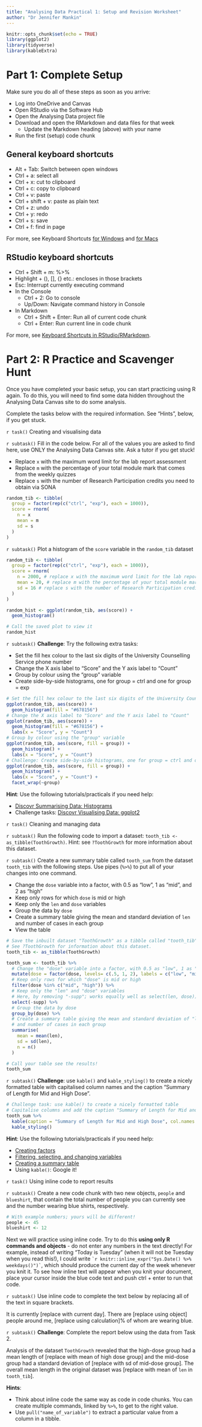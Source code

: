 ```yaml
---
title: "Analysing Data Practical 1: Setup and Revision Worksheet"
author: "Dr Jennifer Mankin"
---
```


```r
knitr::opts_chunk$set(echo = TRUE)
library(ggplot2)
library(tidyverse)
library(kableExtra)
```

# Part 1: Complete Setup

Make sure you do all of these steps as soon as you arrive:

* Log into OneDrive and Canvas
* Open RStudio via the Software Hub
* Open the Analysing Data project file
* Download and open the RMarkdown and data files for that week
  + Update the Markdown heading (above) with your name
* Run the first (setup) code chunk

## General keyboard shortcuts

* Alt + Tab: Switch between open windows
* Ctrl + a: select all
* Ctrl + x: cut to clipboard
+ Ctrl + c: copy to clipboard
+ Ctrl + v: paste
+ Ctrl + shift + v: paste as plain text
+ Ctrl + z: undo
+ Ctrl + y: redo
+ Ctrl + s: save
+ Ctrl + f: find in page

For more, see Keyboard Shortcuts [for Windows](https://support.microsoft.com/en-gb/help/12445/windows-keyboard-shortcuts) and [for Macs](https://support.apple.com/en-us/HT201236) 

## RStudio keyboard shortcuts

+ Ctrl + Shift + m: %>% 
+ Highlight + (), [], {} etc.: encloses in those brackets
+ Esc: Interrupt currently executing command
+ In the Console
  - Ctrl + 2: Go to console
  - Up/Down: Navigate command history in Console
+ In Markdown
  - Ctrl + Shift + Enter: Run all of current code chunk
  - Ctrl + Enter: Run current line in code chunk

For more, see [Keyboard Shortcuts in RStudio/RMarkdown](https://support.rstudio.com/hc/en-us/articles/200711853-Keyboard-Shortcuts).

# Part 2: R Practice and Scavenger Hunt

Once you have completed your basic setup, you can start practicing using R again. To do this, you will need to find some data hidden throughout the Analysing Data Canvas site to do some analysis.

Complete the tasks below with the required information. See "Hints", below, if you get stuck.

`r task()` Creating and visualising data

`r subtask()` Fill in the code below. For all of the values you are asked to find here, use ONLY the Analysing Data Canvas site. Ask a tutor if you get stuck!
 
 * Replace `x` with the maximum word limit for the lab report assessment
 * Replace `m` with the percentage of your total module mark that comes from the weekly quizzes
 * Replace `s` with the number of Research Participation credits you need to obtain via SONA
 
```r
random_tib <- tibble(
  group = factor(rep(c("ctrl", "exp"), each = 1000)),
  score = rnorm(
    n = x
    mean = m
    sd = s
  )
)
```

`r subtask()` Plot a histogram of the `score` variable in the `random_tib` dataset

```r
random_tib <- tibble(
  group = factor(rep(c("ctrl", "exp"), each = 1000)),
  score = rnorm(
    n = 2000, # replace x with the maximum word limit for the lab report assessment
    mean = 20, # replace m with the percentage of your total module mark that comes from the weekly quizzes
    sd = 16 # replace s with the number of Research Participation credits you need to obtain via SONA
  )
)

random_hist <- ggplot(random_tib, aes(score)) +
  geom_histogram()

# Call the saved plot to view it
random_hist
```

`r subtask()` **Challenge**: Try the following extra tasks:

* Set the fill hex colour to the last six digits of the University Counselling Service phone number
* Change the X axis label to "Score" and the Y axis label to "Count"
* Group by colour using the "group" variable
* Create side-by-side histograms, one for group = ctrl and one for group = exp

```r
# Set the fill hex colour to the last six digits of the University Counselling Service phone number
ggplot(random_tib, aes(score)) +
  geom_histogram(fill = "#678156")
# Change the X axis label to "Score" and the Y axis label to "Count"
ggplot(random_tib, aes(score)) +
  geom_histogram(fill = "#678156") +
  labs(x = "Score", y = "Count")
# Group by colour using the "group" variable
ggplot(random_tib, aes(score, fill = group)) +
  geom_histogram() +
  labs(x = "Score", y = "Count")
# Challenge: Create side-by-side histograms, one for group = ctrl and one for group = exp
ggplot(random_tib, aes(score, fill = group)) +
  geom_histogram() +
  labs(x = "Score", y = "Count") +
  facet_wrap(~group)
```

**Hint**: Use the following tutorials/practicals if you need help:

* [Discovr Summarising Data: Histograms](http://milton-the-cat.rocks/learnr/r/discovr_02/#section-histograms)
* Challenge tasks: [Discovr Visualising Data: ggplot2](http://milton-the-cat.rocks/learnr/r/discovr_05/#section-boxplots-aka-box-whisker-plots)

`r task()` Cleaning and managing data

`r subtask()` Run the following code to import a dataset: `tooth_tib <- as_tibble(ToothGrowth)`. Hint: see `?ToothGrowth` for more information about this dataset.

`r subtask()` Create a new summary table called `tooth_sum` from the dataset `tooth_tib` with the following steps. Use pipes (`%>%`) to put all of your changes into one command.

* Change the `dose` variable into a factor, with 0.5 as "low", 1 as "mid", and 2 as "high"
* Keep only rows for which `dose` is mid or high
* Keep only the `len` and `dose` variables
* Group the data by `dose`
* Create a summary table giving the mean and standard deviation of `len` and number of cases in each group
* View the table
```r
# Save the inbuilt dataset "ToothGrowth" as a tibble called "tooth_tib". 
# See ?ToothGrowth for information about this dataset.
tooth_tib <- as_tibble(ToothGrowth)

tooth_sum <- tooth_tib %>% 
  # Change the "dose" variable into a factor, with 0.5 as "low", 1 as "mid", and 2 as "high"
  mutate(dose = factor(dose, levels= c(.5, 1, 2), labels = c("low", "mid", "high"))) %>% 
  # Keep only rows for which "dose" is mid or high
  filter(dose %in% c("mid", "high")) %>% 
  # Keep only the "len" and "dose" variables
  # Here, by removing "-supp"; works equally well as select(len, dose))
  select(-supp) %>% 
  # Group the data by dose
  group_by(dose) %>% 
  # Create a summary table giving the mean and standard deviation of "len"
  # and number of cases in each group
  summarise(
    mean = mean(len),
    sd = sd(len),
    n = n()
  )

# Call your table see the results!
tooth_sum
```

`r subtask()` **Challenge**: use `kable()` and `kable_styling()` to create a nicely formatted table with capitalised column names and the caption "Summary of Length for Mid and High Dose".

```r
# Challenge task: use kable() to create a nicely formatted table
# Capitalise columns and add the caption "Summary of Length for Mid and High Dose"
tooth_sum %>% 
  kable(caption = "Summary of Length for Mid and High Dose", col.names = c("Dose", "M", "SD", "N")) %>% 
  kable_styling()
```
**Hint**: Use the following tutorials/practicals if you need help:

* [Creating factors](http://milton-the-cat.rocks/learnr/r/discovr_01/#section-data-types)
* [Filtering, selecting, and changing variables](http://milton-the-cat.rocks/learnr/r/discovr_01/#section-tibbles)
* [Creating a summary table](http://milton-the-cat.rocks/learnr/r/discovr_02/#section-creating-a-summary-table)
* Using `kable()`: Google it!

`r task()` Using inline code to report results

`r subtask()` Create a new code chunk with two new objects, `people` and `blueshirt`, that contain the total number of people you can currently see and the number wearing blue shirts, respectively.

```r
# With example numbers; yours will be different!
people <- 45
blueshirt <- 12
```

Next we will practice using inline code. Try to do this **using only R commands and objects** - do not enter any numbers in the text directly! For example, instead of writing "Today is Tuesday" (when it will not be Tuesday when you read this!), I could write `` `r knitr::inline_expr("Sys.Date() %>% weekdays()")` ``, which should produce the current day of the week whenever you knit it. To see how inline text will appear when you knit your document, place your cursor inside the blue code text and push ctrl + enter to run that code.

`r subtask()` Use inline code to complete the text below by replacing all of the text in square brackets.

It is currently [replace with current day]. There are [replace using object] people around me, [replace using calculation]% of whom are wearing blue. 

<!-- solution
It is currently <code>&#96;r Sys.Date() %>% weekdays()&#96;</code>. There are <code>&#96;r people&#96;</code> people around me, <code>&#96;r (blueshirt/people*100) %>% round(2)&#96;</code>% of whom are wearing blue.

This should appear as:

It is currently `r Sys.Date() %>% weekdays()`. There are `r people` people around me, `r (blueshirt/people*100) %>% round(2)`% of whom are wearing blue. 
-->

`r subtask()` **Challenge**: Complete the report below using the data from Task 2.

Analysis of the dataset `ToothGrowth` revealed that the high-dose group had a mean length of [replace with mean of high dose group] and the mid-dose group had a standard deviation of [replace with sd of mid-dose group]. The overall mean length in the original dataset was [replace with mean of `len` in `tooth_tib`].

<!-- solution
Analysis of the dataset `ToothGrowth` revealed that the high-dose group had a mean length of <code>&#96;r tooth_sum %>% filter(dose == "high") %>% pull("mean") %>% round(2)&#96;</code> and the mid-dose group had a standard deviation of <code>&#96;r tooth_sum %>% filter(dose == "mid") %>% pull("sd") %>% round(2)&#96;</code>. The overall mean length in the original dataset was <code>&#96;r tooth_tib %>% summarise(mean = mean(len)) %>% pull("mean") %>% round(2)&#96;</code>.

This should appear as, for example:

Analysis of the dataset `ToothGrowth` revealed that the high-dose group had a mean length of `r tooth_sum %>% filter(dose == "high") %>% pull("mean") %>% round(2)` and the mid-dose group had a standard deviation of `r tooth_sum %>% filter(dose == "mid") %>% pull("sd") %>% round(2)`. The overall mean length in the original dataset was `r tooth_tib %>% summarise(mean = mean(len)) %>% pull("mean") %>% round(2)`.
-->

**Hints**:

- Think about inline code the same way as code in code chunks. You can create multiple commands, linked by `%>%`, to get to the right value.
- Use `pull("name_of_variable")` to extract a particular value from a column in a tibble.